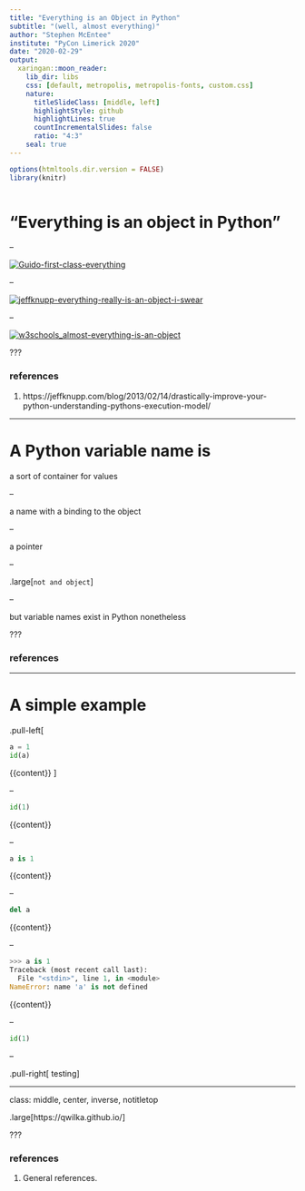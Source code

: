 ```yaml
---
title: "Everything is an Object in Python"
subtitle: "(well, almost everything)"
author: "Stephen McEntee"
institute: "PyCon Limerick 2020"
date: "2020-02-29"
output:
  xaringan::moon_reader:
    lib_dir: libs
    css: [default, metropolis, metropolis-fonts, custom.css]
    nature:
      titleSlideClass: [middle, left]
      highlightStyle: github
      highlightLines: true
      countIncrementalSlides: false
      ratio: "4:3"
    seal: true
---
```



```r
options(htmltools.dir.version = FALSE)
library(knitr)
```

```python
```


# "Everything is an object in Python"

--

[![Guido-first-class-everything](assets/2009_Guido_first-class-everything.png)](https://python-history.blogspot.com/2009/02/first-class-everything.html)


--

[![jeffknupp-everything-really-is-an-object-i-swear](assets/jeffknupp_everything-really-is-an-object.png)](https://jeffknupp.com/blog/2013/02/14/drastically-improve-your-python-understanding-pythons-execution-model/)

--

[![w3schools_almost-everything-is-an-object](assets/w3schools_almost-everything-is-an-object.png)](https://www.w3schools.com/python/python_classes.asp)


???

### references

1. https://jeffknupp.com/blog/2013/02/14/drastically-improve-your-python-understanding-pythons-execution-model/



---

# A Python variable name is

a sort of container for values

--

a name with a binding to the object

--

a pointer

--

.large[`not and object`]


--

but variable names exist in Python nonetheless

???



### references

---

# A simple example

.pull-left[
```python
a = 1
id(a)
```
{{content}}
]

--

```python
id(1)
```
{{content}}

--

```python
a is 1
```
{{content}}

--

```python
del a
```
{{content}}

--

```python
>>> a is 1
Traceback (most recent call last):
  File "<stdin>", line 1, in <module>
NameError: name 'a' is not defined
```
{{content}}

--

```python
id(1)
```

--

.pull-right[
testing
]


---
class: middle, center, inverse, notitletop

.large[https://qwilka.github.io/]



???

### references

1. General references.
